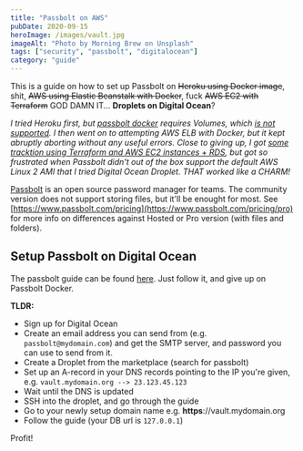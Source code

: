 ```yaml
---
title: "Passbolt on AWS"
pubDate: 2020-09-15
heroImage: /images/vault.jpg
imageAlt: "Photo by Morning Brew on Unsplash"
tags: ["security", "passbolt", "digitalocean"]
category: "guide"
---
```


This is a guide on how to set up Passbolt on <s>Heroku using Docker image</s>, shit, <s>AWS using Elastic Beanstalk with Docker</s>, fuck <s>AWS EC2 with Terraform</s> GOD DAMN IT... **Droplets on Digital Ocean**?

_I tried Heroku first, but [passbolt docker](https://help.passbolt.com/hosting/install/ce/docker.html)
requires Volumes, which [is not supported](<(https://devcenter.heroku.com/articles/container-registry-and-runtime#unsupported-dockerfile-commands)>). I then went on to attempting AWS ELB with Docker, but it kept abruptly aborting without any useful errors. Close to giving up, I got [some tracktion using Terraform and AWS EC2 instances + RDS](https://gist.github.com/tomfa/b4236ed2776cca5b756251d08e31a226), but got so frustrated when Passbolt didn't out of the box support the default AWS Linux 2 AMI that I tried Digital Ocean Droplet. THAT worked like a CHARM!_

[Passbolt](https://www.passbolt.com) is an open source password manager for teams. The community version does not support storing files, but it'll be enought for most. See [https://www.passbolt.com/pricing](https://www.passbolt.com/pricing/pro) for more info on differences against Hosted or Pro version (with files and folders).

## Setup Passbolt on Digital Ocean

The passbolt guide can be found [here](https://help.passbolt.com/hosting/install/ce/digital-ocean). Just follow it, and give up on Passbolt Docker.

**TLDR:**

- Sign up for Digital Ocean
- Create an email address you can send from (e.g. `passbolt@mydomain.com`) and get the SMTP server, and password you can use to send from it.
- Create a Droplet from the marketplace (search for passbolt)
- Set up an A-record in your DNS records pointing to the IP you're given, e.g. `vault.mydomain.org --> 23.123.45.123`
- Wait until the DNS is updated
- SSH into the droplet, and go through the guide
- Go to your newly setup domain name e.g. **https**://vault.mydomain.org
- Follow the guide (your DB url is `127.0.0.1`)

Profit!
